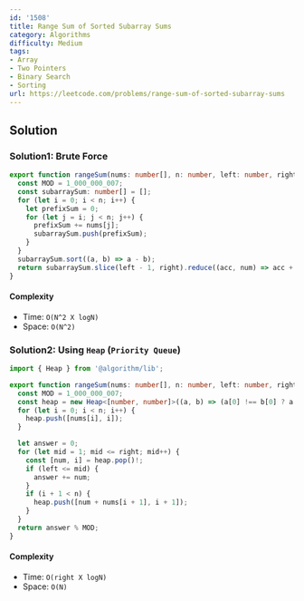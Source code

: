 ```yaml
---
id: '1508'
title: Range Sum of Sorted Subarray Sums
category: Algorithms
difficulty: Medium
tags:
- Array
- Two Pointers
- Binary Search
- Sorting
url: https://leetcode.com/problems/range-sum-of-sorted-subarray-sums
---
```


## Solution

### Solution1: Brute Force

```typescript filename="solution.ts" copy
export function rangeSum(nums: number[], n: number, left: number, right: number): number {
  const MOD = 1_000_000_007;
  const subarraySum: number[] = [];
  for (let i = 0; i < n; i++) {
    let prefixSum = 0;
    for (let j = i; j < n; j++) {
      prefixSum += nums[j];
      subarraySum.push(prefixSum);
    }
  }
  subarraySum.sort((a, b) => a - b);
  return subarraySum.slice(left - 1, right).reduce((acc, num) => acc + (num % MOD), 0);
}
```

#### Complexity

- Time: `O(N^2 X logN)`
- Space: `O(N^2)`

### Solution2: Using `Heap` (`Priority Queue`)

```typescript filename="solution.ts" copy
import { Heap } from '@algorithm/lib';

export function rangeSum(nums: number[], n: number, left: number, right: number): number {
  const MOD = 1_000_000_007;
  const heap = new Heap<[number, number]>((a, b) => (a[0] !== b[0] ? a[0] - b[0] : a[1] - b[1]));
  for (let i = 0; i < n; i++) {
    heap.push([nums[i], i]);
  }

  let answer = 0;
  for (let mid = 1; mid <= right; mid++) {
    const [num, i] = heap.pop()!;
    if (left <= mid) {
      answer += num;
    }
    if (i + 1 < n) {
      heap.push([num + nums[i + 1], i + 1]);
    }
  }
  return answer % MOD;
}
```

#### Complexity

- Time: `O(right X logN)`
- Space: `O(N)`

